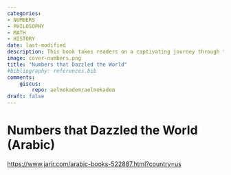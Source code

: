 ```yaml
---
categories:
- NUMBERS
- PHILOSOPHY
- MATH
- HISTORY
date: last-modified
description: This book takes readers on a captivating journey through the history and significance of extraordinary numbers that have shaped human thought and understanding. From the ancient civilizations that first counted and measured, to modern scientists decoding the cosmos, this book explores the profound impact of numbers on science, philosophy, literature, and society. Delving into the stories behind these remarkable numbers, the book reveals their mysteries, the struggles of those who discovered them, and their lasting influence on our world. Whether you are a student, a professional, or simply curious, this book invites you to uncover the magic of numbers and gain a deeper appreciation for their role in our lives and the universe.
image: cover-numbers.png
title: "Numbers that Dazzled the World"
#bibliography: references.bib
comments:
    giscus:
        repo: aelmokadem/aelmokadem
draft: false
---
```


# Numbers that Dazzled the World (Arabic)

[https://www.jarir.com/arabic-books-522887.html?country=us](https://www.jarir.com/arabic-books-522887.html?country=us)

<!-- ![](cover-numbers.png){width=200} -->